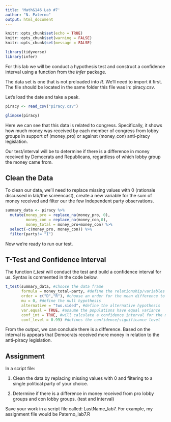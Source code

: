 ```yaml
---
title: 'Math&146 Lab #7'
author: "N. Paterno"
output: html_document
---
```


```r
knitr::opts_chunk$set(echo = TRUE)
knitr::opts_chunk$set(warning = FALSE)
knitr::opts_chunk$set(message = FALSE)

library(tidyverse)
library(infer)
```

For this lab we will be conduct a hypothesis test and construct a confidence interval using a function from the *infer* package. 

The data set is one that is not preloaded into *R*. We'll need to import it first. The file should be located in the same folder this file was in: piracy.csv. 

Let's load the date and take a peak. 

```r
piracy <- read_csv("piracy.csv")

glimpse(piracy)
```

Here we can see that this data is related to congress. Specifically, it shows how much money was received by each member of congress from lobby groups in support of (money_pro) or against (money_con) anti-piracy legislation. 

Our test/interval will be to determine if there is a difference in money received by Democrats and Republicans, regardless of which lobby group the money came from. 

## Clean the Data

To clean our data, we'll need to replace missing values with 0 (rationale discussed in lab/the screencast), create a new variable for the sum of money received and filter our the few Independent party observations. 

```r
summary_data <- piracy %>% 
  mutate(money_pro = replace_na(money_pro, 0), 
         money_con = replace_na(money_con,0),
         money_total = money_pro+money_con) %>% 
  select(-c(money_pro, money_con)) %>%  
  filter(party!= "I")
```

Now we're ready to run our test.

## T-Test and Confidence Interval

The function *t_test* will conduct the test and build a confidence interval for us. Syntax is commented in the code below. 

```r
t_test(summary_data, #choose the data frame
       formula = money_total~party, #define the relationship/variables for testing
       order = c("D","R"), #choose an order for the mean difference to be calculated
       mu = 0, #define the null hypothesis
       alternative = "two.sided", #define the alternative hypothesis
       var.equal = TRUE, #assume the populations have equal variance
       conf_int = TRUE, #will calculate a confidence interval for the mean difference as part of the test
       conf_level = 0.99) #defines the confidence/significance level
```

From the output, we can conclude there is a difference. Based on the interval is appears that Democrats received more money in relation to the anti-piracy legislation.

## Assignment

In a script file: 

1. Clean the data by replacing missing values with 0 and filtering to a single political party of your choice.

2. Determine if there is a difference in money received from pro lobby groups and con lobby groups. (test and interval)

Save your work in a script file called: LastName_lab7. For example, my assignment file would be Paterno_lab7.R